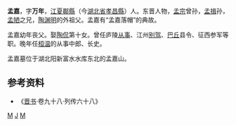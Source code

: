 '''孟嘉'''，字'''万年'''，[[江夏|江夏]][[鄳縣|鄳縣]]（今[[湖北省|湖北省]][[孝昌县|孝昌縣]]）人。东晋人物，[[孟宗|孟宗]]曾孙，[[孟揖|孟揖]]孙，[[孟陋|孟陋]]之兄，[[陶渊明|陶渊明]]的外祖父。孟嘉有“孟嘉落帽”的典故。

孟嘉幼年丧父。娶[[陶侃|陶侃]]第十女。曾任庐陵[[从事|从事]]、江州[[别驾|别驾]]、[[岳阳市|巴丘]]县令、征西参军等职。晚年任[[桓温|桓温]]的从事中郎、长史。

孟嘉墓位于湖北阳新富水水库东北的孟嘉山。
==参考资料==
*《[[晋书|晋书]]·卷九十八·列传六十八》
[[Category:东晋官员|M]]
[[Category:孟姓|J]]
[[Category:孝昌人|M]]